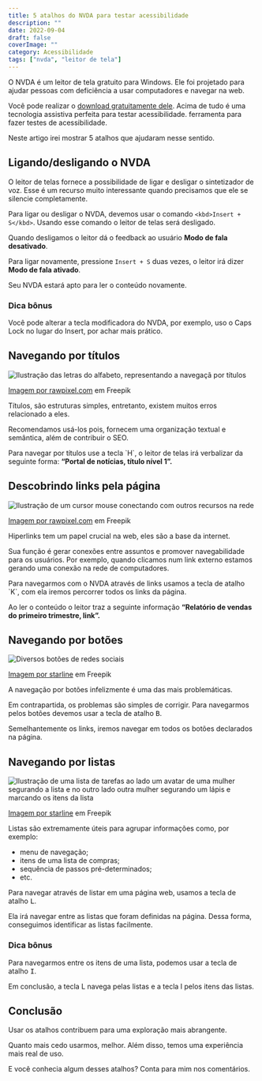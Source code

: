 ```yaml
---
title: 5 atalhos do NVDA para testar acessibilidade
description: ""
date: 2022-09-04
draft: false
coverImage: ""
category: Acessibilidade
tags: ["nvda", "leitor de tela"]
---
```

O NVDA é um leitor de tela gratuito para Windows. Ele foi projetado para ajudar pessoas com deficiência a usar computadores e navegar na web.

Você pode realizar o [download gratuitamente dele](https://www.nvaccess.org/download/). Acima de tudo é uma tecnologia assistiva perfeita para testar acessibilidade. ferramenta para fazer testes de acessibilidade.

Neste artigo irei mostrar 5 atalhos que ajudaram nesse sentido.

## Ligando/desligando o NVDA

O leitor de telas fornece a possibilidade de ligar e desligar o sintetizador de voz. Esse é um recurso muito interessante quando precisamos que ele se silencie completamente.

Para ligar ou desligar o NVDA, devemos usar o comando `<kbd>Insert + S</kbd>`. Usando esse comando o leitor de telas será desligado.

Quando desligamos o leitor dá o feedback ao usuário **Modo de fala desativado**.

Para ligar novamente, pressione `Insert + S` duas vezes, o leitor irá dizer **Modo de fala ativado**.

Seu NVDA estará apto para ler o conteúdo novamente.

### Dica bônus

Você pode alterar a tecla modificadora do NVDA, por exemplo, uso o Caps Lock no lugar do Insert, por achar mais prático.

## Navegando por títulos

![Ilustração das letras do alfabeto, representando a navegaçã por títulos](./headings.webp)

[](https://www.freepik.com/free-vector/switches-concept-illustration_16159878.htm#page=2&query=on%20off&position=10&from_view=search)[Imagem por rawpixel.com](https://www.freepik.com/free-vector/alphabets-hand-drawn-doodle-style-set_13313402.htm#query=alphabet&position=23&from_view=search) em Freepik

Títulos, são estruturas simples, entretanto, existem muitos erros relacionado a eles.

Recomendamos usá-los pois, fornecem uma organização textual e semântica, além de contribuir o SEO.

Para navegar por títulos use a tecla \`H\`, o leitor de telas irá verbalizar da seguinte forma: **“Portal de notícias, título nível 1”.**

## Descobrindo links pela página

![Ilustração de um cursor mouse conectando com outros recursos na rede](./links.webp)

[](https://www.freepik.com/free-vector/illustration-social-media-concept_2806723.htm#query=connection&position=8&from_view=search)[Imagem por rawpixel.com](https://www.freepik.com/free-vector/illustration-social-media-concept_2806723.htm#query=connection&position=8&from_view=search) em Freepik

Hiperlinks tem um papel crucial na web, eles são a base da internet.

Sua função é gerar conexões entre assuntos e promover navegabilidade para os usuários. Por exemplo, quando clicamos num link externo estamos gerando uma conexão na rede de computadores.

Para navegarmos com o NVDA através de links usamos a tecla de atalho \`K\`, com ela iremos percorrer todos os links da página.

Ao ler o conteúdo o leitor traz a seguinte informação **“Relatório de vendas do primeiro trimestre, link”.**

## Navegando por botões

![Diversos botões de redes sociais](images/buttons-300x150-rQvCvPzy9oeU.webp)

[Imagem por starline](https://www.freepik.com/free-vector/abstract-watercolor-social-media-lower-third-collection_6558666.htm#query=buttons&position=24&from_view=search) em Freepik

A navegação por botões infelizmente é uma das mais problemáticas.

Em contrapartida, os problemas são simples de corrigir. Para navegarmos pelos botões devemos usar a tecla de atalho <kbd>B</kbd>.

Semelhantemente os links, iremos navegar em todos os botões declarados na página.

## Navegando por listas

![Ilustração de uma lista de tarefas ao lado um avatar de uma mulher segurando a lista e no outro lado outra mulher segurando um lápis e marcando os itens da lista](images/lists-300x218-VX1wTqHAWjsP.webp)

[Imagem por starline](https://www.freepik.com/free-vector/abstract-watercolor-social-media-lower-third-collection_6558666.htm#query=buttons&position=24&from_view=search) em Freepik

Listas são extremamente úteis para agrupar informações como, por exemplo:

-   menu de navegação;
-   itens de uma lista de compras;
-   sequência de passos pré-determinados;
-   etc.

Para navegar através de listar em uma página web, usamos a tecla de atalho <kbd>L</kbd>.

Ela irá navegar entre as listas que foram definidas na página. Dessa forma, conseguimos identificar as listas facilmente.

### Dica bônus

Para navegarmos entre os itens de uma lista, podemos usar a tecla de atalho <kbd>I</kbd>.

Em conclusão, a tecla L navega pelas listas e a tecla I pelos itens das listas.

## Conclusão

Usar os atalhos contribuem para uma exploração mais abrangente.

Quanto mais cedo usarmos, melhor. Além disso, temos uma experiência mais real de uso.

E você conhecia algum desses atalhos? Conta para mim nos comentários.